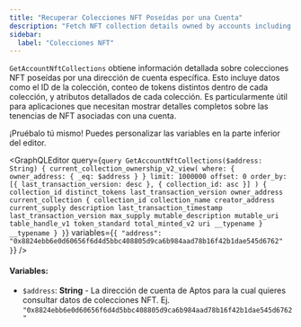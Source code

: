 ```yaml
---
title: "Recuperar Colecciones NFT Poseídas por una Cuenta"
description: "Fetch NFT collection details owned by accounts including collection metadata, token counts, and comprehensive collection attributes"
sidebar:
  label: "Colecciones NFT"
---
```




`GetAccountNftCollections` obtiene información detallada sobre colecciones NFT poseídas por una dirección de cuenta específica. Esto incluye datos como el ID de la colección, conteo de tokens distintos dentro de cada colección, y atributos detallados de cada colección. Es particularmente útil para aplicaciones que necesitan mostrar detalles completos sobre las tenencias de NFT asociadas con una cuenta.

<Aside type="note">
  ¡Pruébalo tú mismo! Puedes personalizar las variables en la parte inferior del editor.
</Aside>

<GraphQLEditor
  query={`query GetAccountNftCollections($address: String) {
  current_collection_ownership_v2_view(
    where: { owner_address: { _eq: $address } }
    limit: 1000000
    offset: 0
    order_by: [{ last_transaction_version: desc }, { collection_id: asc }]
  ) {
    collection_id
    distinct_tokens
    last_transaction_version
    owner_address
    current_collection {
      collection_id
      collection_name
      creator_address
      current_supply
      description
      last_transaction_timestamp
      last_transaction_version
      max_supply
      mutable_description
      mutable_uri
      table_handle_v1
      token_standard
      total_minted_v2
      uri
      __typename
    }
    __typename
  }
}`}
  variables={`{
  "address": "0x8824ebb6e0d60656f6d4d5bbc408805d9ca6b984aad78b16f42b1dae545d6762"
}`}
/>

#### Variables:

- `$address`: **String** - La dirección de cuenta de Aptos para la cual quieres consultar datos de colecciones NFT. Ej. `"0x8824ebb6e0d60656f6d4d5bbc408805d9ca6b984aad78b16f42b1dae545d6762"`

